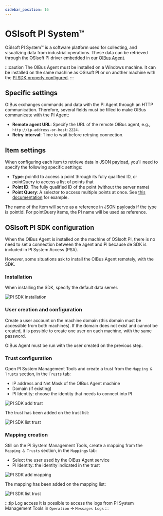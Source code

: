 ```yaml
---
sidebar_position: 16
---
```



# OSIsoft PI System™

OSIsoft PI System™ is a software platform used for collecting, and visualizing data from industrial operations. These data
can be retrieved through the OSIsoft PI driver embedded in our [OIBus Agent](../oibus-agent/installation.mdx).

:::caution
The OIBus Agent must be installed on a Windows machine. It can be installed on the same machine as
OSIsoft PI or on another machine with the [PI SDK properly configured](#osisoft-pi-sdk-configuration).
:::

## Specific settings
OIBus exchanges commands and data with the PI Agent through an HTTP communication. Therefore, several
fields must be filled to make OIBus communicate with the PI Agent:
- **Remote agent URL**: Specify the URL of the remote OIBus agent, e.g., `http://ip-address-or-host:2224`.
- **Retry interval**: Time to wait before retrying connection.

<ThrottlingSettings/>

## Item settings
When configuring each item to retrieve data in JSON payload, you'll need to specify the following specific settings:
- **Type**: pointId to access a point through its fully qualified ID, or pointQuery to access a list of points that
- **Point ID**: The fully qualified ID of the point (without the server name)
- **Point Query**: A selector to access multiple points at once. See [this documentation](https://docs.aveva.com/bundle/af-sdk/page/html/pipoint-query-syntax-overview.htm#Examples)
  for example.

The name of the item will serve as a reference in JSON payloads if the type is pointId. For pointQuery items, the PI
name will be used as reference.

## OSIsoft PI SDK configuration
When the OIBus Agent is installed on the machine of OSIsoft PI, there is no need to set a connection between the agent 
and PI because de SDK is included in PI System Access (PSA).

However, some situations ask to install the OIBus Agent remotely, with the SDK.

### Installation
When installing the SDK, specify the default data server.

<div style={{ textAlign: 'center' }}>

  ![PI SDK installation](../../../static/img/guide/south/osisoft-pi/0-installation.png)

</div>

### User creation and configuration
Create a user account on the machine domain (this domain must be accessible from both machines). If the domain does
not exist and cannot be created, it is possible to create one user on each machine, with the same password.

OIBus Agent must be run with the user created on the previous step.

### Trust configuration
Open PI System Management Tools and create a trust from the `Mapping & Trusts` section, in the `Trusts` tab:
  - IP address and Net Mask of the OIBus Agent machine
  - Domain (if existing)
  - PI Identity: choose the identity that needs to connect into PI

<div style={{ textAlign: 'center' }}>

  ![PI SDK add trust](../../../static/img/guide/south/osisoft-pi/1-add-trust.png)

</div>

The trust has been added on the trust list:
<div style={{ textAlign: 'center' }}>

  ![PI SDK list trust](../../../static/img/guide/south/osisoft-pi/2-trust-list.png)

</div>

### Mapping creation
Still on the PI System Management Tools, create a mapping from the `Mapping & Trusts` section, in the `Mappings` tab:
  - Select the user used by the OIBus Agent service
  - PI Identity: the identity indicated in the trust

<div style={{ textAlign: 'center' }}>

  ![PI SDK add mapping](../../../static/img/guide/south/osisoft-pi/3-add-mapping.png)

</div>

The mapping has been added on the mapping list:
<div style={{ textAlign: 'center' }}>

  ![PI SDK list trust](../../../static/img/guide/south/osisoft-pi/4-mapping-list.png)

</div>

:::tip Log access
It is possible to access the logs from PI System Management Tools in `Operation` → `Messages Logs`
:::
